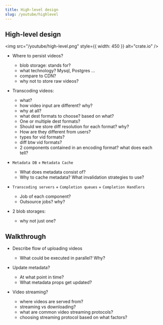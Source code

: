```yaml
---
title: High-level design
slug: /youtube/highlevel
---
```


## High-level design

<img src="/youtube/high-level.png" style={{ width: 450 }} alt="crate.io" />

- Where to persist videos?

  - blob storage: stands for?
  - what technology? Mysql, Postgres ...
  - compare to CDN?
  - why not to store raw videos?

- Transcoding videos:

  - what?
  - how video input are different? why?
  - why at all?
  - what dest formats to choose? based on what?
  - One or multiple dest formats?
  - Should we store diff resolution for each format? why?
  - How are they different from users?
  - types for vid formats?
  - diff btw vid formats?
  - 2 components contained in an encoding format? what does each tell?

- `Metadata DB` + `Metadata Cache`

  - What does metadata consist of?
  - Why to cache metadata? What invalidation strategies to use?

- `Transcoding servers` + `Completion queues` + `Completion Handlers`

  - Job of each component?
  - Outsource jobs? why?

- 2 blob storages:
  - why not just one?

## Walkthrough

- Describe flow of uploading videos

  - What could be executed in parallel? Why?

- Update metadata?

  - At what point in time?
  - What metadata props get updated?

- Video streaming?
  - where videos are served from?
  - streaming vs downloading?
  - what are common video streaming protocols?
  - choosing streaming protocol based on what factors?
